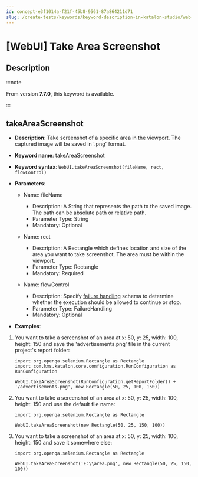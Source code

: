 ```yaml
---
id: concept-e3f1014a-f21f-45b8-9561-87a864211d71
slug: /create-tests/keywords/keyword-description-in-katalon-studio/web-ui-keywords/webui-take-area-screenshot
---
```


# \[WebUI\] Take Area Screenshot

## Description


:::note

From version **7.7.0**, this keyword is available.

:::

## takeAreaScreenshot

-   **Description**: Take screenshot of a specific area in the viewport. The captured image will be saved in '.png' format.
-   **Keyword name**: takeAreaScreenshot
-   **Keyword syntax**: <code>WebUI.takeAreaScreenshot(fileName, rect, flowControl)</code>
-   **Parameters**:

    -   Name: fileName

        -   Description: A String that represents the path to the saved image. The path can be absolute path or relative path.
        -   Parameter Type: String
        -   Mandatory: Optional
    -   Name: rect

        -   Description: A Rectangle which defines location and size of the area you want to take screenshot. The area must be within the viewport.
        -   Parameter Type: Rectangle
        -   Mandatory: Required
    -   Name: flowControl

        -   Description: Specify [failure handling](/maintain/configure-failure-handling-settings-in-katalon-studio) schema to determine whether the execution should be allowed to continue or stop.
        -   Parameter Type: FailureHandling
        -   Mandatory: Optional
-   **Examples**:


1.  You want to take a screenshot of an area at x: 50, y: 25, width: 100, height: 150 and save the 'advertisements.png' file in the current project's report folder:

    ```
    import org.openqa.selenium.Rectangle as Rectangle
    import com.kms.katalon.core.configuration.RunConfiguration as RunConfiguration
    
    WebUI.takeAreaScreenshot(RunConfiguration.getReportFolder() + '/advertisements.png', new Rectangle(50, 25, 100, 150))
    
    ```

2.  You want to take a screenshot of an area at x: 50, y: 25, width: 100, height: 150 and use the default file name:

    ```
    import org.openqa.selenium.Rectangle as Rectangle
    
    WebUI.takeAreaScreenshot(new Rectangle(50, 25, 150, 100))
    
    ```

3.  You want to take a screenshot of an area at x: 50, y: 25, width: 100, height: 150 and save it somewhere else:

    ```
    import org.openqa.selenium.Rectangle as Rectangle
    
    WebUI.takeAreaScreenshot('E:\\area.png', new Rectangle(50, 25, 150, 100))
    ```